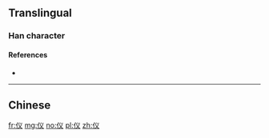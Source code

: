 {{also|儀}}
==Translingual==

===Han character===
{{Han char|rn=9|rad=人|as=03|sn=5|four=|canj=OIK, XOIK|ids=⿰亻义}}

====References====
* {{Han ref|kx=0094.051|hdz=10114.080|uh=4EEA|ud=20202}}

----

==Chinese==
{{zh-see|儀}}

[[fr:仪]]
[[mg:仪]]
[[no:仪]]
[[pl:仪]]
[[zh:仪]]